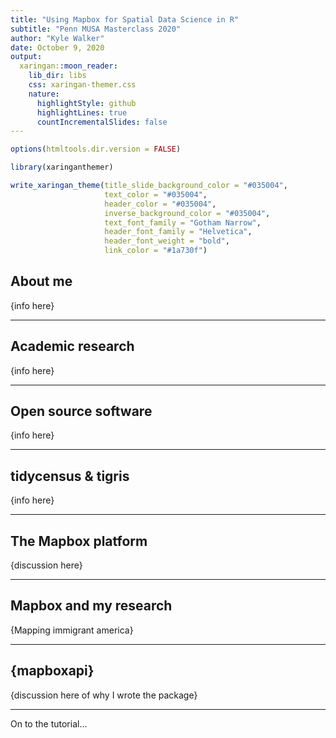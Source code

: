 ```yaml
---
title: "Using Mapbox for Spatial Data Science in R"
subtitle: "Penn MUSA Masterclass 2020"  
author: "Kyle Walker"
date: October 9, 2020
output:
  xaringan::moon_reader:
    lib_dir: libs
    css: xaringan-themer.css
    nature:
      highlightStyle: github
      highlightLines: true
      countIncrementalSlides: false
---
```


```r
options(htmltools.dir.version = FALSE)
```

```r
library(xaringanthemer)

write_xaringan_theme(title_slide_background_color = "#035004", 
                     text_color = "#035004", 
                     header_color = "#035004", 
                     inverse_background_color = "#035004",
                     text_font_family = "Gotham Narrow",  
                     header_font_family = "Helvetica", 
                     header_font_weight = "bold", 
                     link_color = "#1a730f")
```

## About me

{info here}

---

## Academic research

{info here}

---

## Open source software

{info here}

---

## tidycensus & tigris

{info here}

---

## The Mapbox platform

{discussion here}

---

## Mapbox and my research

{Mapping immigrant america}

---

## {mapboxapi}

{discussion here of why I wrote the package}

---

On to the tutorial...
